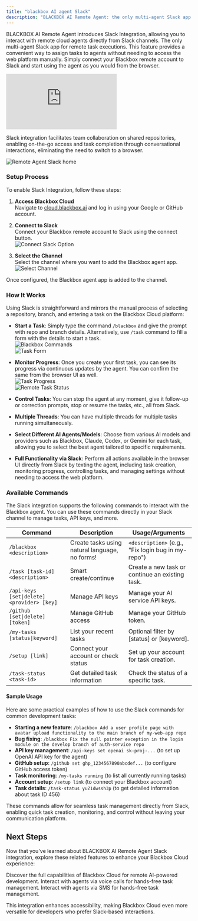```yaml
---
title: "blackbox AI agent Slack"
description: "BLACKBOX AI Remote Agent: the only multi-agent Slack app for remote task executions and seamless task management."
---
```


BLACKBOX AI Remote Agent introduces Slack Integration, allowing you to interact with remote cloud agents directly from Slack channels. The only multi-agent Slack app for remote task executions. This feature provides a convenient way to assign tasks to agents without needing to access the web platform manually. Simply connect your Blackbox remote account to Slack and start using the agent as you would from the browser.

<iframe
  className="w-full aspect-video rounded-xl"
  src="https://www.youtube.com/embed/J0mGcSpoDxg"
  title="YouTube video player"
  frameBorder="0"
  allow="accelerometer; autoplay; clipboard-write; encrypted-media; gyroscope; picture-in-picture"
  allowFullScreen
></iframe>

Slack integration facilitates team collaboration on shared repositories, enabling on-the-go access and task completion through conversational interactions, eliminating the need to switch to a browser.


![Remote Agent Slack home](/images/blackbox-cloud/cloud_slack_home.png)

### Setup Process

To enable Slack Integration, follow these steps:

1. **Access Blackbox Cloud**  
   Navigate to [cloud.blackbox.ai](https://cloud.blackbox.ai) and log in using your Google or GitHub account.

2. **Connect to Slack**  
   Connect your Blackbox remote account to Slack using the connect button.  
   ![Connect Slack Option](/images/blackbox-cloud/cloud_connect_slack_option.png)

3. **Select the Channel**  
   Select the channel where you want to add the Blackbox agent app.  
   ![Select Channel](/images/blackbox-cloud/cloud_slack_select_channel.png)

Once configured, the Blackbox agent app is added to the channel.

### How It Works

Using Slack is straightforward and mirrors the manual process of selecting a repository, branch, and entering a task on the Blackbox Cloud platform:

- **Start a Task**: Simply type the command `/blackbox` and give the prompt with repo and branch details. Alternatively, use `/task` command to fill a form with the details to start a task.  
  ![Blackbox Commands](/images/blackbox-cloud/cloud_slack_blackbox_commands.png)  
  ![Task Form](/images/blackbox-cloud/cloud_slack_task_form.png)

- **Monitor Progress**: Once you create your first task, you can see its progress via continuous updates by the agent. You can confirm the same from the browser UI as well.  
  ![Task Progress](/images/blackbox-cloud/cloud_slack_task_progess.png)  
  ![Remote Task Status](/images/blackbox-cloud/cloud_slack_remote_task_status.png)

- **Control Tasks**: You can stop the agent at any moment, give it follow-up or correction prompts, stop or resume the tasks, etc., all from Slack.

- **Multiple Threads**: You can have multiple threads for multiple tasks running simultaneously.

- **Select Different AI Agents/Models**: Choose from various AI models and providers such as Blackbox, Claude, Codex, or Gemini for each task, allowing you to select the best agent tailored to specific requirements.

- **Full Functionality via Slack**: Perform all actions available in the browser UI directly from Slack by texting the agent, including task creation, monitoring progress, controlling tasks, and managing settings without needing to access the web platform.

### Available Commands

The Slack integration supports the following commands to interact with the Blackbox agent. You can use these commands directly in your Slack channel to manage tasks, API keys, and more.

| Command | Description | Usage/Arguments |
|---------|-------------|-----------------|
| `/blackbox <description>` | Create tasks using natural language, no forms! | `<description>` (e.g., "Fix login bug in my-repo") |
| `/task [task-id] <description>` | Smart create/continue | Create a new task or continue an existing task. |
| `/api-keys [set\|delete] <provider> [key]` | Manage API keys | Manage your AI service API keys. |
| `/github [set\|delete] [token]` | Manage GitHub access | Manage your GitHub token. |
| `/my-tasks [status\|keyword]` | List your recent tasks | Optional filter by [status] or [keyword]. |
| `/setup [link]` | Connect your account or check status | Set up your account for task creation. |
| `/task-status <task-id>` | Get detailed task information | Check the status of a specific task. |

#### Sample Usage

Here are some practical examples of how to use the Slack commands for common development tasks:

- **Starting a new feature**: `/blackbox Add a user profile page with avatar upload functionality to the main branch of my-web-app repo`
- **Bug fixing**: `/blackbox Fix the null pointer exception in the login module on the develop branch of auth-service repo`
- **API key management**: `/api-keys set openai sk-proj-...` (to set up OpenAI API key for the agent)
- **GitHub setup**: `/github set ghp_1234567890abcdef...` (to configure GitHub access token)
- **Task monitoring**: `/my-tasks running` (to list all currently running tasks)
- **Account setup**: `/setup link` (to connect your Blackbox account)
- **Task details**: `/task-status yuZ1dwssh3p` (to get detailed information about task ID 456)

These commands allow for seamless task management directly from Slack, enabling quick task creation, monitoring, and control without leaving your communication platform.

## Next Steps

Now that you've learned about BLACKBOX AI Remote Agent Slack integration, explore these related features to enhance your Blackbox Cloud experience:

<CardGroup>
  <Card title="Blackbox Cloud" icon="cloud" href="./blackbox-cloud">
    Discover the full capabilities of Blackbox Cloud for remote AI-powered development.
  </Card>

  <Card title="blackbox AI agent Voice" icon="phone" href="./blackbox-cloud-voice">
    Interact with agents via voice calls for hands-free task management.
  </Card>

   <Card title="blackbox AI agent SMS" icon="message" href="./blackbox-cloud-sms">
    Interact with agents via SMS for hands-free task management.
  </Card>

</CardGroup>



This integration enhances accessibility, making Blackbox Cloud even more versatile for developers who prefer Slack-based interactions.
